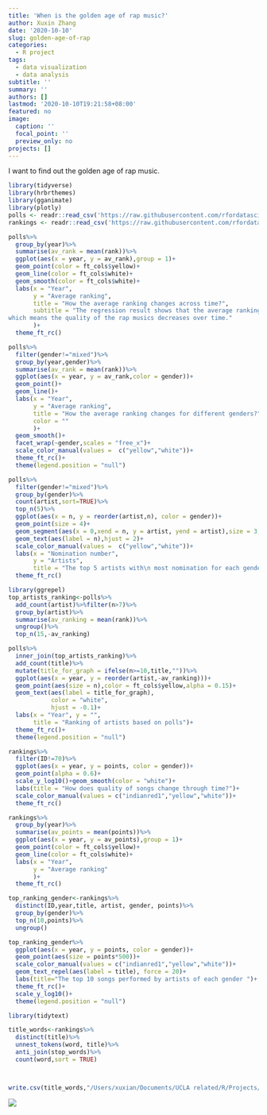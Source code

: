 ```yaml
---
title: 'When is the golden age of rap music?'
author: Xuxin Zhang
date: '2020-10-10'
slug: golden-age-of-rap
categories:
  - R project
tags:
  - data visualization
  - data analysis
subtitle: ''
summary: ''
authors: []
lastmod: '2020-10-10T19:21:58+08:00'
featured: no
image:
  caption: ''
  focal_point: ''
  preview_only: no
projects: []
---
```

I want to find out the golden age of rap music. 

```r
library(tidyverse)
library(hrbrthemes)
library(gganimate)
library(plotly)
polls <- readr::read_csv('https://raw.githubusercontent.com/rfordatascience/tidytuesday/master/data/2020/2020-04-14/polls.csv')
rankings <- readr::read_csv('https://raw.githubusercontent.com/rfordatascience/tidytuesday/master/data/2020/2020-04-14/rankings.csv')
```

```r
polls%>%
  group_by(year)%>%
  summarise(av_rank = mean(rank))%>%
  ggplot(aes(x = year, y = av_rank),group = 1)+
  geom_point(color = ft_cols$yellow)+
  geom_line(color = ft_cols$white)+
  geom_smooth(color = ft_cols$white)+
  labs(x = "Year",
       y = "Average ranking",
       title = "How the average ranking changes across time?",
       subtitle = "The regression result shows that the average ranking is increasing,
which means the quality of the rap musics decreases over time."
       )+ 
  theme_ft_rc()
```

```r
polls%>%
  filter(gender!="mixed")%>%
  group_by(year,gender)%>%
  summarise(av_rank = mean(rank))%>%
  ggplot(aes(x = year, y = av_rank,color = gender))+
  geom_point()+
  geom_line()+
  labs(x = "Year",
       y = "Average ranking",
       title = "How the average ranking changes for different genders?",
       color = ""
       )+
  geom_smooth()+
  facet_wrap(~gender,scales = "free_x")+
  scale_color_manual(values =  c("yellow","white"))+ 
  theme_ft_rc()+
  theme(legend.position = "null")
```


```r
polls%>%
  filter(gender!="mixed")%>%
  group_by(gender)%>%
  count(artist,sort=TRUE)%>%
  top_n(5)%>%
  ggplot(aes(x = n, y = reorder(artist,n), color = gender))+
  geom_point(size = 4)+
  geom_segment(aes(x = 0,xend = n, y = artist, yend = artist),size = 3, alpha = 0.5)+
  geom_text(aes(label = n),hjust = 2)+
  scale_color_manual(values =  c("yellow","white"))+
  labs(x = "Nomination number",
       y = "Artists",
       title = "The top 5 artists with\n most nomination for each gender")+
  theme_ft_rc()
```


```r
library(ggrepel)
top_artists_ranking<-polls%>%
  add_count(artist)%>%filter(n>7)%>%
  group_by(artist)%>%
  summarise(av_ranking = mean(rank))%>%
  ungroup()%>%
  top_n(15,-av_ranking)

polls%>%
  inner_join(top_artists_ranking)%>%
  add_count(title)%>%
  mutate(title_for_graph = ifelse(n>=10,title,""))%>%
  ggplot(aes(x = year, y = reorder(artist,-av_ranking)))+
  geom_point(aes(size = n),color = ft_cols$yellow,alpha = 0.15)+
  geom_text(aes(label = title_for_graph),
            color = "white",
            hjust = -0.1)+ 
  labs(x = "Year", y = "",
       title = "Ranking of artists based on polls")+ 
  theme_ft_rc()+
  theme(legend.position = "null")
```




```r
rankings%>%
  filter(ID!=70)%>%
  ggplot(aes(x = year, y = points, color = gender))+
  geom_point(alpha = 0.6)+
  scale_y_log10()+geom_smooth(color = "white")+
  labs(title = "How does quality of songs change through time?")+
  scale_color_manual(values = c("indianred1","yellow","white"))+ 
  theme_ft_rc()
```


```r
rankings%>%
  group_by(year)%>%
  summarise(av_points = mean(points))%>%
  ggplot(aes(x = year, y = av_points),group = 1)+
  geom_point(color = ft_cols$yellow)+
  geom_line(color = ft_cols$white)+
  labs(x = "Year",
       y = "Average ranking"
       )+ 
  theme_ft_rc()
```




```r
top_ranking_gender<-rankings%>%
  distinct(ID,year,title, artist, gender, points)%>%
  group_by(gender)%>%
  top_n(10,points)%>%
  ungroup()
```



```r
top_ranking_gender%>%
  ggplot(aes(x = year, y = points, color = gender))+
  geom_point(aes(size = points*500))+
  scale_color_manual(values = c("indianred1","yellow","white"))+
  geom_text_repel(aes(label = title), force = 20)+
  labs(title="The top 10 songs performed by artists of each gender ")+
  theme_ft_rc()+
  scale_y_log10()+
  theme(legend.position = "null")
```



```r
library(tidytext)

title_words<-rankings%>%
  distinct(title)%>%
  unnest_tokens(word, title)%>%
  anti_join(stop_words)%>%
  count(word,sort = TRUE)



write.csv(title_words,"/Users/xuxian/Documents/UCLA related/R/Projects/2020 rap stars/title_words.csv")
```

![](/media/rap.png)
